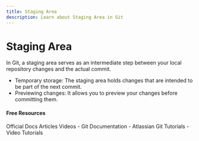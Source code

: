 ```yaml
---
title: Staging Area
description: Learn about Staging Area in Git
---
```


# Staging Area

In Git, a staging area serves as an intermediate step between your local repository changes and the actual commit.

- Temporary storage: The staging area holds changes that are intended to be part of the next commit.
- Previewing changes: It allows you to preview your changes before committing them.

#### Free Resources

<Tabs defaultValue="official">
<TabsList>
<TabsTrigger value="official">Official Docs</TabsTrigger>
<TabsTrigger value="article">Articles</TabsTrigger>
<TabsTrigger value="video">Videos</TabsTrigger>
</TabsList>

<TabsContent value="official">
- <Link href="https://git-scm.com/docs">Git Documentation</Link>
</TabsContent>
<TabsContent value="article">
- <Link href="https://www.atlassian.com/git/tutorials">Atlassian Git Tutorials</Link>
</TabsContent>
<TabsContent value="video">
- <Link href="https://www.youtube.com/results?search_query=git+staging-area+tutorial">Video Tutorials</Link>
</TabsContent>
</Tabs>

<Outlet path="2-git-basics/commands/staging-area" />
